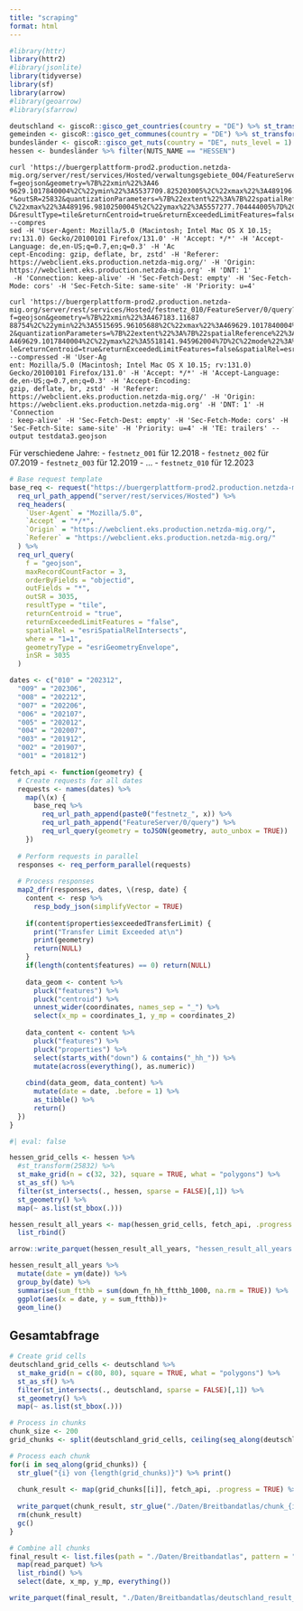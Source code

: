 ```yaml
---
title: "scraping"
format: html
---
```


```r
#library(httr)
library(httr2)
#library(jsonlite)
library(tidyverse)
library(sf)
library(arrow)
#library(geoarrow)
#library(sfarrow)
```

```r
deutschland <- giscoR::gisco_get_countries(country = "DE") %>% st_transform(3035)
gemeinden <- giscoR::gisco_get_communes(country = "DE") %>% st_transform(3035)
bundesländer <- giscoR::gisco_get_nuts(country = "DE", nuts_level = 1) %>% st_transform(3035)
hessen <- bundesländer %>% filter(NUTS_NAME == "HESSEN")
```


```
curl 'https://buergerplattform-prod2.production.netzda-mig.org/server/rest/services/Hosted/verwaltungsgebiete_004/FeatureServer/1/query?f=geojson&geometry=%7B%22xmin%22%3A46
9629.1017840004%2C%22ymin%22%3A5537709.825203005%2C%22xmax%22%3A489196.98102500045%2C%22ymax%22%3A5557277.704444005%7D&maxRecordCountFactor=3&orderByFields=objectid&outFields=
*&outSR=25832&quantizationParameters=%7B%22extent%22%3A%7B%22spatialReference%22%3A%7B%22wkid%22%3A25832%7D%2C%22xmin%22%3A469629.1017840004%2C%22ymin%22%3A5537709.825203005%2
C%22xmax%22%3A489196.98102500045%2C%22ymax%22%3A5557277.704444005%7D%2C%22mode%22%3A%22view%22%2C%22originPosition%22%3A%22upperLeft%22%2C%22tolerance%22%3A38.21851414257816%7
D&resultType=tile&returnCentroid=true&returnExceededLimitFeatures=false&spatialRel=esriSpatialRelIntersects&where=1%3D1&geometryType=esriGeometryEnvelope&inSR=25832' --compres
sed -H 'User-Agent: Mozilla/5.0 (Macintosh; Intel Mac OS X 10.15; rv:131.0) Gecko/20100101 Firefox/131.0' -H 'Accept: */*' -H 'Accept-Language: de,en-US;q=0.7,en;q=0.3' -H 'Ac
cept-Encoding: gzip, deflate, br, zstd' -H 'Referer: https://webclient.eks.production.netzda-mig.org/' -H 'Origin: https://webclient.eks.production.netzda-mig.org' -H 'DNT: 1'
 -H 'Connection: keep-alive' -H 'Sec-Fetch-Dest: empty' -H 'Sec-Fetch-Mode: cors' -H 'Sec-Fetch-Site: same-site' -H 'Priority: u=4'
```

```
curl 'https://buergerplattform-prod2.production.netzda-mig.org/server/rest/services/Hosted/festnetz_010/FeatureServer/0/query?f=geojson&geometry=%7B%22xmin%22%3A467183.11687
88754%2C%22ymin%22%3A5515695.96105688%2C%22xmax%22%3A469629.1017840004%2C%22ymax%22%3A5518141.945962004%7D&maxRecordCountFactor=3&orderByFields=objectid&outFields=*&outSR=2583
2&quantizationParameters=%7B%22extent%22%3A%7B%22spatialReference%22%3A%7B%22wkid%22%3A25832%7D%2C%22xmin%22%3A467183.1168788754%2C%22ymin%22%3A5515695.96105688%2C%22xmax%22%3
A469629.1017840004%2C%22ymax%22%3A5518141.945962004%7D%2C%22mode%22%3A%22view%22%2C%22originPosition%22%3A%22upperLeft%22%2C%22tolerance%22%3A4.77731426782227%7D&resultType=ti
le&returnCentroid=true&returnExceededLimitFeatures=false&spatialRel=esriSpatialRelIntersects&where=1%3D1&geometryType=esriGeometryEnvelope&inSR=25832' --compressed -H 'User-Ag
ent: Mozilla/5.0 (Macintosh; Intel Mac OS X 10.15; rv:131.0) Gecko/20100101 Firefox/131.0' -H 'Accept: */*' -H 'Accept-Language: de,en-US;q=0.7,en;q=0.3' -H 'Accept-Encoding: 
gzip, deflate, br, zstd' -H 'Referer: https://webclient.eks.production.netzda-mig.org/' -H 'Origin: https://webclient.eks.production.netzda-mig.org' -H 'DNT: 1' -H 'Connection
: keep-alive' -H 'Sec-Fetch-Dest: empty' -H 'Sec-Fetch-Mode: cors' -H 'Sec-Fetch-Site: same-site' -H 'Priority: u=4' -H 'TE: trailers' --output testdata3.geojson
```

Für verschiedene Jahre: 
- `festnetz_001` für 12.2018
- `festnetz_002` für 07.2019
- `festnetz_003` für 12.2019
- ...
- `festnetz_010` für 12.2023

```r
# Base request template
base_req <- request("https://buergerplattform-prod2.production.netzda-mig.org") %>%
  req_url_path_append("server/rest/services/Hosted") %>%
  req_headers(
    `User-Agent` = "Mozilla/5.0",
    `Accept` = "*/*",
    `Origin` = "https://webclient.eks.production.netzda-mig.org/",
    `Referer` = "https://webclient.eks.production.netzda-mig.org/"
  ) %>%
  req_url_query(
    f = "geojson",
    maxRecordCountFactor = 3,
    orderByFields = "objectid",
    outFields = "*",
    outSR = 3035,
    resultType = "tile",
    returnCentroid = "true",
    returnExceededLimitFeatures = "false",
    spatialRel = "esriSpatialRelIntersects",
    where = "1=1",
    geometryType = "esriGeometryEnvelope",
    inSR = 3035
  )

dates <- c("010" = "202312", 
  "009" = "202306", 
  "008" = "202212", 
  "007" = "202206", 
  "006" = "202107", 
  "005" = "202012", 
  "004" = "202007", 
  "003" = "201912", 
  "002" = "201907", 
  "001" = "201812")

fetch_api <- function(geometry) {
  # Create requests for all dates
  requests <- names(dates) %>%
    map(\(x) {
      base_req %>%
        req_url_path_append(paste0("festnetz_", x)) %>%
        req_url_path_append("FeatureServer/0/query") %>%
        req_url_query(geometry = toJSON(geometry, auto_unbox = TRUE))
    })
  
  # Perform requests in parallel
  responses <- req_perform_parallel(requests)
  
  # Process responses
  map2_dfr(responses, dates, \(resp, date) {
    content <- resp %>%
      resp_body_json(simplifyVector = TRUE)
    
    if(content$properties$exceededTransferLimit) {
      print("Transfer Limit Exceeded at\n")
      print(geometry)
      return(NULL)
    }
    if(length(content$features) == 0) return(NULL)
    
    data_geom <- content %>%
      pluck("features") %>%
      pluck("centroid") %>% 
      unnest_wider(coordinates, names_sep = "_") %>%
      select(x_mp = coordinates_1, y_mp = coordinates_2)
    
    data_content <- content %>%
      pluck("features") %>%
      pluck("properties") %>%
      select(starts_with("down") & contains("_hh_")) %>%
      mutate(across(everything(), as.numeric))
    
    cbind(data_geom, data_content) %>%
      mutate(date = date, .before = 1) %>%
      as_tibble() %>%
      return()
  })
}
```

```r
#| eval: false

hessen_grid_cells <- hessen %>%
  #st_transform(25832) %>%
  st_make_grid(n = c(32, 32), square = TRUE, what = "polygons") %>%
  st_as_sf() %>%
  filter(st_intersects(., hessen, sparse = FALSE)[,1]) %>%
  st_geometry() %>%
  map(~ as.list(st_bbox(.)))

hessen_result_all_years <- map(hessen_grid_cells, fetch_api, .progress = TRUE) %>%
  list_rbind()

arrow::write_parquet(hessen_result_all_years, "hessen_result_all_years.parquet")

hessen_result_all_years %>%
  mutate(date = ym(date)) %>%
  group_by(date) %>%
  summarise(sum_ftthb = sum(down_fn_hh_ftthb_1000, na.rm = TRUE)) %>%
  ggplot(aes(x = date, y = sum_ftthb))+
  geom_line()
```

## Gesamtabfrage
```r
# Create grid cells
deutschland_grid_cells <- deutschland %>%
  st_make_grid(n = c(80, 80), square = TRUE, what = "polygons") %>%
  st_as_sf() %>%
  filter(st_intersects(., deutschland, sparse = FALSE)[,1]) %>%
  st_geometry() %>%
  map(~ as.list(st_bbox(.)))

# Process in chunks
chunk_size <- 200
grid_chunks <- split(deutschland_grid_cells, ceiling(seq_along(deutschland_grid_cells)/chunk_size))

# Process each chunk
for(i in seq_along(grid_chunks)) {
  str_glue("{i} von {length(grid_chunks)}") %>% print()
  
  chunk_result <- map(grid_chunks[[i]], fetch_api, .progress = TRUE) %>% list_rbind()
  
  write_parquet(chunk_result, str_glue("./Daten/Breitbandatlas/chunk_{i}.parquet"))
  rm(chunk_result)
  gc()
}

# Combine all chunks
final_result <- list.files(path = "./Daten/Breitbandatlas", pattern = "chunk_.*\\.parquet") %>%
  map(read_parquet) %>%
  list_rbind() %>%
  select(date, x_mp, y_mp, everything())

write_parquet(final_result, "./Daten/Breitbandatlas/deutschland_result_all_years.parquet")
```

